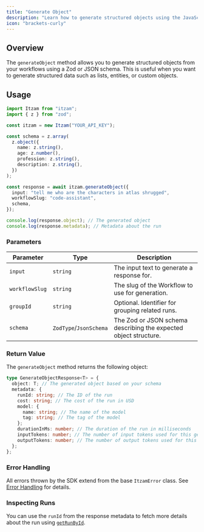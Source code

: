 ```yaml
---
title: "Generate Object"
description: "Learn how to generate structured objects using the JavaScript SDK."
icon: "brackets-curly"
---
```


## Overview

The `generateObject` method allows you to generate structured objects from your workflows using a Zod or JSON schema. This is useful when you want to generate structured data such as lists, entities, or custom objects.

## Usage

```typescript
import Itzam from "itzam";
import { z } from "zod";

const itzam = new Itzam("YOUR_API_KEY");

const schema = z.array(
  z.object({
    name: z.string(),
    age: z.number(),
    profession: z.string(),
    description: z.string(),
  })
);

const response = await itzam.generateObject({
  input: "tell me who are the characters in atlas shrugged",
  workflowSlug: "code-assistant",
  schema,
});

console.log(response.object); // The generated object
console.log(response.metadata); // Metadata about the run
```

### Parameters

| Parameter      | Type                   | Description                                                      |
| -------------- | ---------------------- | ---------------------------------------------------------------- |
| `input`        | `string`               | The input text to generate a response for.                       |
| `workflowSlug` | `string`               | The slug of the Workflow to use for generation.                  |
| `groupId`      | `string`               | Optional. Identifier for grouping related runs.                  |
| `schema`       | `ZodType`/`JsonSchema` | The Zod or JSON schema describing the expected object structure. |

### Return Value

The `generateObject` method returns the following object:

```typescript
type GenerateObjectResponse<T> = {
  object: T; // The generated object based on your schema
  metadata: {
    runId: string; // The ID of the run
    cost: string; // The cost of the run in USD
    model: {
      name: string; // The name of the model
      tag: string; // The tag of the model
    };
    durationInMs: number; // The duration of the run in milliseconds
    inputTokens: number; // The number of input tokens used for this generation
    outputTokens: number; // The number of output tokens used for this generation
  };
};
```

### Error Handling

All errors thrown by the SDK extend from the base `ItzamError` class. See [Error Handling](/sdks/javascript/errors) for details.

### Inspecting Runs

You can use the `runId` from the response metadata to fetch more details about the run using [`getRunById`](/sdks/javascript/get-run-by-id).
